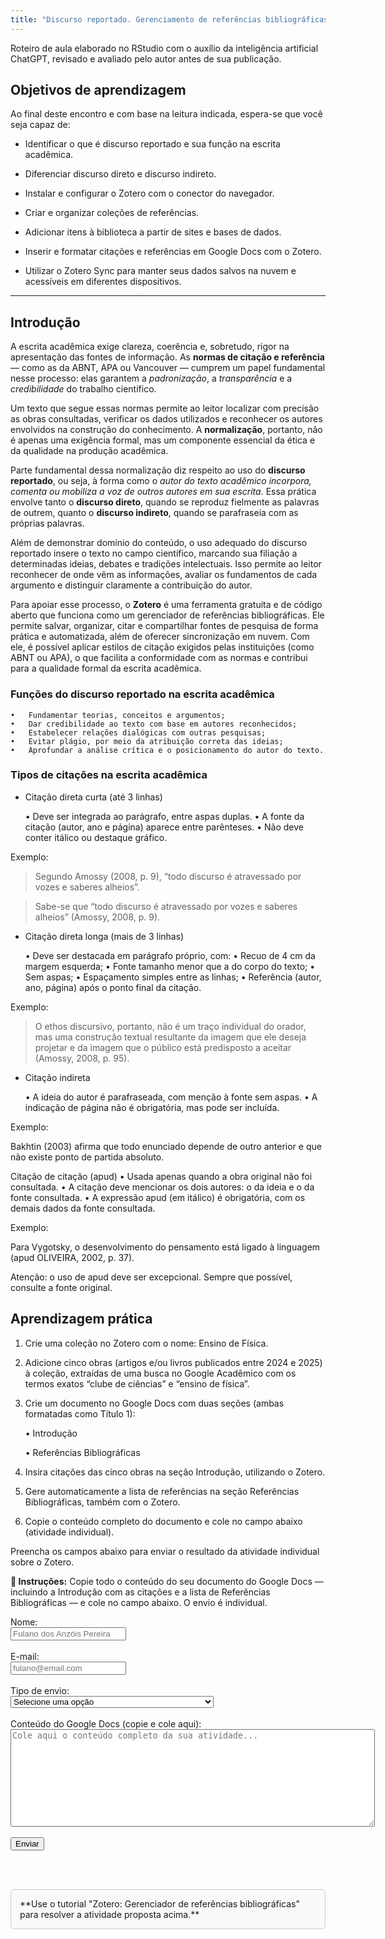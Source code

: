 ```yaml
---
title: "Discurso reportado. Gerenciamento de referências bibliográficas"
---
```


Roteiro de aula elaborado no RStudio com o auxílio da inteligência artificial ChatGPT, revisado e avaliado pelo autor antes de sua publicação.

## Objetivos de aprendizagem

Ao final deste encontro e com base na leitura indicada, espera-se que você seja capaz de:

-   Identificar o que é discurso reportado e sua função na escrita acadêmica.

-   Diferenciar discurso direto e discurso indireto.

-   Instalar e configurar o Zotero com o conector do navegador.

-   Criar e organizar coleções de referências.

-   Adicionar itens à biblioteca a partir de sites e bases de dados.

-   Inserir e formatar citações e referências em Google Docs com o Zotero.

-   Utilizar o Zotero Sync para manter seus dados salvos na nuvem e acessíveis em diferentes dispositivos.

------------------------------------------------------------------------

## Introdução

A escrita acadêmica exige clareza, coerência e, sobretudo, rigor na apresentação das fontes de informação. As **normas de citação e referência** — como as da ABNT, APA ou Vancouver — cumprem um papel fundamental nesse processo: elas garantem a *padronização*, a *transparência* e a *credibilidade* do trabalho científico.

Um texto que segue essas normas permite ao leitor localizar com precisão as obras consultadas, verificar os dados utilizados e reconhecer os autores envolvidos na construção do conhecimento. A **normalização**, portanto, não é apenas uma exigência formal, mas um componente essencial da ética e da qualidade na produção acadêmica.

Parte fundamental dessa normalização diz respeito ao uso do **discurso reportado**, ou seja, à forma como o *autor do texto acadêmico incorpora, comenta ou mobiliza a voz de outros autores em sua escrita*. Essa prática envolve tanto o **discurso direto**, quando se reproduz fielmente as palavras de outrem, quanto o **discurso indireto**, quando se parafraseia com as próprias palavras.

Além de demonstrar domínio do conteúdo, o uso adequado do discurso reportado insere o texto no campo científico, marcando sua filiação a determinadas ideias, debates e tradições intelectuais. Isso permite ao leitor reconhecer de onde vêm as informações, avaliar os fundamentos de cada argumento e distinguir claramente a contribuição do autor.

Para apoiar esse processo, o **Zotero** é uma ferramenta gratuita e de código aberto que funciona como um gerenciador de referências bibliográficas. Ele permite salvar, organizar, citar e compartilhar fontes de pesquisa de forma prática e automatizada, além de oferecer sincronização em nuvem. Com ele, é possível aplicar estilos de citação exigidos pelas instituições (como ABNT ou APA), o que facilita a conformidade com as normas e contribui para a qualidade formal da escrita acadêmica.

### Funções do discurso reportado na escrita acadêmica

```         
•   Fundamentar teorias, conceitos e argumentos;
•   Dar credibilidade ao texto com base em autores reconhecidos;
•   Estabelecer relações dialógicas com outras pesquisas;
•   Evitar plágio, por meio da atribuição correta das ideias;
•   Aprofundar a análise crítica e o posicionamento do autor do texto.
```

### Tipos de citações na escrita acadêmica

-   Citação direta curta (até 3 linhas)

    • Deve ser integrada ao parágrafo, entre aspas duplas. • A fonte da citação (autor, ano e página) aparece entre parênteses. • Não deve conter itálico ou destaque gráfico.

Exemplo:

> Segundo Amossy (2008, p. 9), “todo discurso é atravessado por vozes e saberes alheios”.

> Sabe-se que “todo discurso é atravessado por vozes e saberes alheios” (Amossy, 2008, p. 9).

-   Citação direta longa (mais de 3 linhas)

    • Deve ser destacada em parágrafo próprio, com: • Recuo de 4 cm da margem esquerda; • Fonte tamanho menor que a do corpo do texto; • Sem aspas; • Espaçamento simples entre as linhas; • Referência (autor, ano, página) após o ponto final da citação.

Exemplo:

> O ethos discursivo, portanto, não é um traço individual do orador, mas uma construção textual resultante da imagem que ele deseja projetar e da imagem que o público está predisposto a aceitar (Amossy, 2008, p. 95).

-   Citação indireta

    • A ideia do autor é parafraseada, com menção à fonte sem aspas. • A indicação de página não é obrigatória, mas pode ser incluída.

Exemplo:

Bakhtin (2003) afirma que todo enunciado depende de outro anterior e que não existe ponto de partida absoluto.

Citação de citação (apud) • Usada apenas quando a obra original não foi consultada. • A citação deve mencionar os dois autores: o da ideia e o da fonte consultada. • A expressão apud (em itálico) é obrigatória, com os demais dados da fonte consultada.

Exemplo:

Para Vygotsky, o desenvolvimento do pensamento está ligado à linguagem (apud OLIVEIRA, 2002, p. 37).

Atenção: o uso de apud deve ser excepcional. Sempre que possível, consulte a fonte original.

## Aprendizagem prática

1.  Crie uma coleção no Zotero com o nome: Ensino de Física.

2.  Adicione cinco obras (artigos e/ou livros publicados entre 2024 e 2025) à coleção, extraídas de uma busca no Google Acadêmico com os termos exatos "clube de ciências" e "ensino de física".

3.  Crie um documento no Google Docs com duas seções (ambas formatadas como Título 1):

    • Introdução

    • Referências Bibliográficas

4.  Insira citações das cinco obras na seção Introdução, utilizando o Zotero.

5.  Gere automaticamente a lista de referências na seção Referências Bibliográficas, também com o Zotero.

6.  Copie o conteúdo completo do documento e cole no campo abaixo (atividade individual).

<p>Preencha os campos abaixo para enviar o resultado da atividade individual sobre o Zotero.</p>

```{=html}
<!-- Formulário de envio da atividade Zotero -->
<p><strong>🔎 Instruções:</strong> Copie todo o conteúdo do seu documento do Google Docs — incluindo a Introdução com as citações e a lista de Referências Bibliográficas — e cole no campo abaixo. O envio é individual.</p>

<form id="form-zotero">
  <label>Nome:<br>
    <input type="text" name="nome" required placeholder="Fulano dos Anzóis Pereira">
  </label><br><br>

  <label>E-mail:<br>
    <input type="email" name="email" required placeholder="fulano@email.com">
  </label><br><br>

  <label>Tipo de envio:<br>
    <select name="tipo" required>
      <option value="">Selecione uma opção</option>
      <option value="Texto Zotero">Texto com citações e referências (atividade Zotero)</option>
    </select>
  </label><br><br>

  <label>Conteúdo do Google Docs (copie e cole aqui):<br>
    <textarea name="texto" rows="10" cols="70" required placeholder="Cole aqui o conteúdo completo da sua atividade..."></textarea>
  </label><br><br>

  <button type="submit">Enviar</button>
</form>

<p id="mensagem-zotero"></p>

<script>
  document.getElementById("form-zotero").addEventListener("submit", function(event) {
    event.preventDefault();
    const dados = Object.fromEntries(new FormData(this).entries());

    fetch("https://script.google.com/macros/s/AKfycbzpbVBcZhN1DCYk3TzK2VOt6oVmKgbX2pa0_lp95Bt-S2fpI1ip-RKad_PHxeVgAA_G/exec", {
      method: "POST",
      mode: "no-cors",
      body: JSON.stringify(dados)
    }).then(() => {
      document.getElementById("mensagem-zotero").innerText = "✅ Texto enviado com sucesso!";
      this.reset();
    }).catch(() => {
      document.getElementById("mensagem-zotero").innerText = "❌ Erro ao enviar o texto.";
    });
  });
</script>
```

<br/><br/>

```{=html}

<div style="border: 1px solid #ccc; padding: 1em; background-color: #f9f9f9; border-radius: 5px; margin-bottom: 1em;">
**Use o tutorial "Zotero: Gerenciador de referências bibliográficas" para resolver a atividade proposta acima.**
</div>
```
